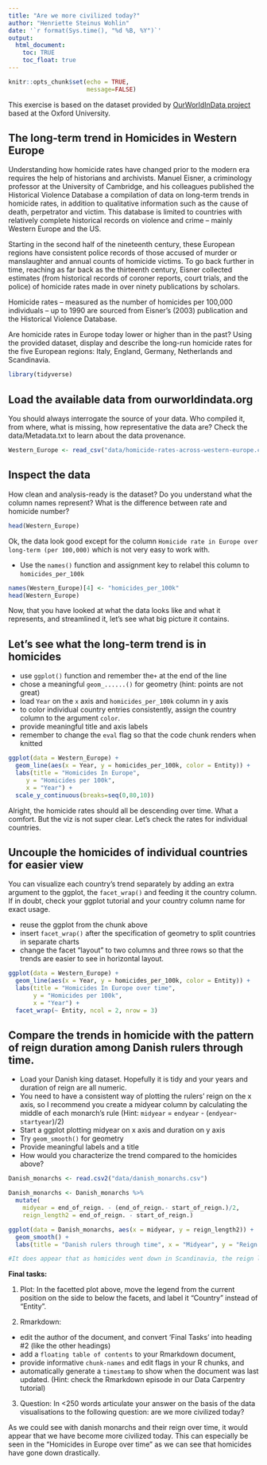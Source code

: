 ---
title: "Are we more civilized today?"
author: "Henriette Steinus Wohlin"
date: '`r format(Sys.time(), "%d %B, %Y")`'
output: 
  html_document:
    toc: TRUE
    toc_float: true
---

```{r setup, include=FALSE}
knitr::opts_chunk$set(echo = TRUE,
                      message=FALSE)
```
This exercise is based on the dataset provided by [OurWorldInData project](https://ourworldindata.org/homicides) based at the Oxford University.

## The long-term trend in Homicides in Western Europe

Understanding how homicide rates have changed prior to the modern era requires the help of historians and archivists. Manuel Eisner, a criminology professor at the University of Cambridge, and his colleagues published the Historical Violence Database \href{https://cjrc.osu.edu/research/interdisciplinary/hvd}: a compilation of data on long-term trends in homicide rates, in addition to qualitative information such as the cause of death, perpetrator and victim. This database is limited to countries with relatively complete historical records on violence and crime – mainly Western Europe and the US.

Starting in the second half of the nineteenth century, these European regions have consistent police records of those accused of murder or manslaughter and annual counts of homicide victims. To go back further in time, reaching as far back as the thirteenth century, Eisner collected estimates (from historical records of coroner reports, court trials, and the police) of homicide rates made in over ninety publications by scholars.

Homicide rates – measured as the number of homicides per 100,000 individuals – up to 1990 are sourced from Eisner’s (2003) publication and the Historical Violence Database. 

Are homicide rates in Europe today lower or higher than in the past? Using the provided dataset, display and describe the long-run homicide rates for the five European regions: Italy, England, Germany, Netherlands and Scandinavia.

```{r library}
library(tidyverse)
```

## Load the available data from ourworldindata.org

You should always interrogate the source of your data. Who compiled it, from where, what is missing, how representative the data are? Check the data/Metadata.txt to learn about the data provenance.

```{r load-data}
Western_Europe <- read_csv("data/homicide-rates-across-western-europe.csv")
```

## Inspect the data

How clean and analysis-ready is the dataset? Do you understand what the column names represent? What is the difference between rate and homicide number?

```{r inspect}
head(Western_Europe)
```

Ok, the data look good except for the column `Homicide rate in Europe over long-term (per 100,000)` which is not very easy to work with.

- Use the `names()` function and assignment key to relabel this column to `homicides_per_100k` 

```{r relabel column}
names(Western_Europe)[4] <- "homicides_per_100k"
head(Western_Europe)
```

Now, that you have looked at what the data looks like and what it represents, and streamlined it, let's see what big picture it contains.

## Let's see what the long-term trend is in homicides

- use `ggplot()` function and remember the`+` at the end of the line
- chose a meaningful `geom_......()`  for geometry (hint: points are not great)
- load `Year` on the `x` axis and `homicides_per_100k` column in y axis
- to color individual country entries consistently, assign the country column to the argument `color`.
- provide meaningful title and axis labels
- remember to change the `eval` flag so that the code chunk renders when knitted 

```{r plot-homicides, eval=TRUE}
ggplot(data = Western_Europe) + 
  geom_line(aes(x = Year, y = homicides_per_100k, color = Entity)) +
  labs(title = "Homicides In Europe",
     y = "Homicides per 100k",
     x = "Year") +
  scale_y_continuous(breaks=seq(0,80,10))
```
Alright, the homicide rates should all be descending over time. What a comfort. But the viz is not super clear. Let's check the rates for individual countries.

## Uncouple the homicides of individual countries for easier view

You can visualize each country's trend separately by adding an extra argument to the ggplot, the `facet_wrap()` and feeding it the country column. If in doubt, check your ggplot tutorial and your country column name for exact usage.

- reuse the ggplot from the chunk above
- insert `facet_wrap()` after the specification of geometry to split countries in separate charts
- change the facet "layout" to two columns and three rows so that the trends are easier to see in horizontal layout. 


```{r Homicides In Europe over time, eval = TRUE}
ggplot(data = Western_Europe) + 
  geom_line(aes(x = Year, y = homicides_per_100k, color = Entity)) +
  labs(title = "Homicides In Europe over time",
       y = "Homicides per 100k",
       x = "Year") +
  facet_wrap(~ Entity, ncol = 2, nrow = 3)

```



## Compare the trends in homicide with the pattern of reign duration among Danish rulers through time.

- Load your Danish king dataset. Hopefully it is tidy and your years and duration of reign are all numeric.
- You need to have a consistent way of plotting the rulers' reign on the x axis, so I recommend you create a midyear column by calculating the middle of each monarch's rule (Hint: `midyear` = `endyear` - (`endyear`-`startyear`)/2)
- Start a ggplot plotting midyear on x axis and duration on y axis
- Try `geom_smooth()` for geometry 
- Provide meaningful labels and a title
- How would you characterize the trend compared to the homicides above?

```{r Danish Monarchs and reign length, eval = TRUE}
Danish_monarchs <- read.csv2("data/danish_monarchs.csv")

Danish_monarchs <- Danish_monarchs %>% 
  mutate(
    midyear = end_of_reign. - (end_of_reign.- start_of_reign.)/2,
    reign_length2 = end_of_reign. - start_of_reign.)

ggplot(data = Danish_monarchs, aes(x = midyear, y = reign_length2)) +
  geom_smooth() +
  labs(title = "Danish rulers through time", x = "Midyear", y = "Reign duration in years") 
```

```{r How would you characterize the trend compared to the homicides above?}
#It does appear that as homicides went down in Scandinavia, the reign length increased for the danish monarchs - times became more peaceful. 
```

**Final tasks:**

1) Plot: In the facetted plot above, move the legend from the current position on the side to below the facets, and label it "Country" instead of "Entity".



2) Rmarkdown: 

  - edit the author of the document, and convert 'Final Tasks' into heading #2 (like the other headings) 
  - add a `floating table of contents` to your Rmarkdown document, 
  - provide informative `chunk-names` and edit flags in your R chunks, and
  - automatically generate a `timestamp` to show when the document was last updated. (Hint: check the Rmarkdown episode in our Data Carpentry tutorial)

3) Question: In <250 words articulate your answer on the basis of the data visualisations to the following question: are we more civilized today?

As we could see with danish monarchs and their reign over time, it would appear that we have become more civilized today. This can especially be seen in the "Homicides in Europe over time" as we can see that homicides have gone down drastically. 
